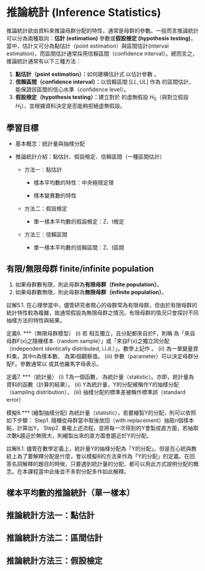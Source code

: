 # 推論統計 (Inference Statistics) {#ch-infer-stat}

推論統計欲由資料來推論母群分配的特性，通常是母群的參數。一般而言推論統計可以分為兩種取向：**估計 (estimation)** 參數或**假設檢定 (hypothesis testing)**，當中，估計又可分為點估計（point estimation）與區間估計(interval estimation)，而區間估計通常採用信賴區間（confidence interval）。總而言之，推論統計通常有以下三種方法：

1.  **點估計（point estimation）：**如何建構估計式 以估計參數 。
2.  **信賴區間（confidence interval）：**以信賴區間 $[LL, UL]$ 作為 的區間估計，能保證該區間的信心水準（confidence level）。
3.  **假設檢定（hypothesis testing）：**建立對於 的虛無假設 $H_0$（與對立假設 $H_1$），並根據資料決定是否能夠拒絕虛無假設。

## 學習目標 {#sec-infer-stat-goal}

-   基本概念：統計量與抽樣分配

-   推論統計介紹：點估計、假設檢定、信賴區間（一種區間估計）

    -   方法一：點估計

        -   樣本平均數的特性：中央極限定理

        -   樣本變異數的特性

    -   方法二：假設檢定

        -   單一樣本平均數的假設檢定：Z、t檢定

    -   方法三：信賴區間

        -   單一樣本平均數的信賴區間：Z、t區間

## 

::: {#def-finite-infinite-popu}
## 有限/無限母群 finite/infinite population

1.  如果母群數有限，則此母群為**有限母群（finite population）**。
2.  如果母群數無限，則此母群為**無限母群（infinite population）**。
:::

註解5.1. 在心理學當中，儘管研究者關心的母群常為有限母群，但由於有限母群的統計特性較為複雜，故通常假設為無限母群之情況。有限母群的情況只會探討不同抽樣方法的特性與結果。  

定義6. \*\*\*（無限母群模型） (i) 若 相互獨立，且分配都來自於F，則稱 為「來自母群F(x)之隨機樣本（random sample）」或「來自F(x)之獨立同分配（independent identically distributed, i.i.d.）」。數學上記作 。 (ii) 為一單變量資料集，其中n為樣本數、 為第i個觀察值。 (iii) 參數（parameter）可以決定母群分配F。參數通常以 或其他羅馬字母表示。

定義7. \*\*\*（統計量） (i) T為一個函數， 為統計量（statistic）。亦即，統計量為資料的函數（計算的結果）。 (ii) Y為統計量，Y的分配被稱作Y的抽樣分配（sampling distribution）， (iii) 抽樣分配的標準差被稱作標準誤（standard error）

模擬8.\*\*\* (繪製抽樣分配) 為統計量（statistic），若要繪製Y的分配，則可以依照如下步驟： Step1. 隨機從母群當中取後放回（with replacement）抽取n個樣本點，計算出Y。 Step2. 重複上述流程，並將每一次得到的Y會製成直方圖，若抽取次數k趨近於無限大，則繪製出來的直方圖會趨近於Y的分配。

註解8.1. 儘管在數學定義上，統計量Y的抽樣分配為「Y的分配」。但是在心統與教統上為了要解釋分配是什麼，會以模擬8的方法來作為「Y的分配」的定義。在回答名詞解釋的題目的時候，只要遇到統計量的分配，都可以用此方式說明分配的概念。在本課程當中此後並不多對分配多作如此解釋。

## 樣本平均數的推論統計（單一樣本） {#sec-sing-samp}

## 推論統計方法一：點估計

## 推論統計方法二：區間估計

## 推論統計方法三：假設檢定
